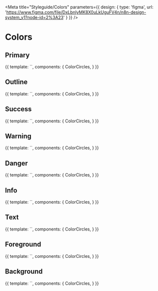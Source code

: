 
<Meta 
	title="Styleguide/Colors" 
	parameters={{
		design: {
			type: 'figma',
			url: 'https://www.figma.com/file/DxLbnIyMK8X0uLkUguFV4n/n8n-design-system_v1?node-id=2%3A23'
		}
	}}
/>

# Colors

## Primary

<Canvas>
	<Story name="primary">
		{{
		template: `<color-circles :colors="['--color-primary-shade-1', '--color-primary', '--color-primary-tint-1', '--color-primary-tint-2', '--color-primary-tint-3']" />`,
		components: {
			ColorCircles,
		}
		}}
	</Story>
</Canvas>

## Outline 

<Canvas>
	<Story name="secondary">
		{{
		template: `<color-circles :colors="['--color-secondary']" />`,
		components: {
			ColorCircles,
		}
		}}
	</Story>
</Canvas>

## Success

<Canvas>
	<Story name="success">
		{{
		template: `<color-circles :colors="['--color-success', '--color-success-tint-1', '--color-success-tint-2']" />`,
		components: {
			ColorCircles,
		}
		}}
	</Story>
</Canvas>


## Warning

<Canvas>
	<Story name="warning">
		{{
		template: `<color-circles :colors="['--color-warning', '--color-warning-tint-1', '--color-warning-tint-2']" />`,
		components: {
			ColorCircles,
		}
		}}
	</Story>
</Canvas>

## Danger

<Canvas>
	<Story name="danger">
		{{
		template: `<color-circles :colors="['--color-danger', '--color-danger-tint-1', '--color-danger-tint-2']" />`,
		components: {
			ColorCircles,
		}
		}}
	</Story>
</Canvas>

## Info

<Canvas>
	<Story name="info">
		{{
		template: `<color-circles :colors="['--color-info', '--color-info-tint-1', '--color-info-tint-2']" />`,
		components: {
			ColorCircles,
		}
		}}
	</Story>
</Canvas>

## Text

<Canvas>
	<Story name="text">
		{{
		template: `<color-circles :colors="['--color-text-dark', '--color-text-base', '--color-text-light', '--color-text-lighter', '--color-text-xlight']" />`,
		components: {
			ColorCircles,
		}
		}}
	</Story>
</Canvas>

## Foreground

<Canvas>
	<Story name="foreground">
		{{
		template: `<color-circles :colors="['--color-foreground-base', '--color-foreground-light', '--color-foreground-xlight']" />`,
		components: {
			ColorCircles,
		}
		}}
	</Story>
</Canvas>

## Background

<Canvas>
	<Story name="background">
		{{
		template: `<color-circles :colors="['--color-background-dark', '--color-background-base', '--color-background-light', '--color-background-lighter', '--color-background-xlight']" />`,
		components: {
			ColorCircles,
		}
		}}
	</Story>
</Canvas>